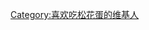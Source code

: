 {{Userbox
|border-c=#FF6347
|border-s=1
|id-c=#FF6347
|info-c=#F08080
|info-s=10
|id=[[File:Arranged century egg on a plate.jpg|60px]]
|info=這個用戶喜歡吃'''[[皮蛋|松花皮蛋]]'''。
}}
<includeonly>[[Category:喜欢吃松花蛋的维基人|{{PAGENAME}}]]</includeonly>
[[Category:喜欢吃松花蛋的维基人]]